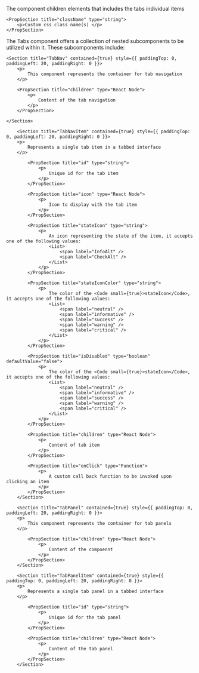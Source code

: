 
<PackageInstallGuide packageName="@wpmudev/sui-tabs" />

<Section title="Props" border={true}>
	<PropSection title="children" type="React Node">
    	<p>The component children elements that includes the tabs individual items</p>
    </PropSection>

    <PropSection title="className" type="string">
    	<p>Custom css class name(s) </p>
    </PropSection>
</Section>

<Section
	title="Sub Components"
	contained={true}
	style={{ paddingTop: 30, paddingBottom: 0 }}
>
		<p>The Tabs component offers a collection of nested subcomponents to be utilized within it. These subcomponents include:</p>

    <Section title="TabNav" contained={true} style={{ paddingTop: 0, paddingLeft: 20, paddingRight: 0 }}>
    	<p>
    		This component represents the container for tab navigation
    	</p>

    	<PropSection title="children" type="React Node">
    		<p>
    			Content of the tab navigation
    		</p>
    	</PropSection>

    </Section>

    	<Section title="TabNavItem" contained={true} style={{ paddingTop: 0, paddingLeft: 20, paddingRight: 0 }}>
    	<p>
    		Represents a single tab item in a tabbed interface
    	</p>

    		<PropSection title="id" type="string">
    			<p>
    				Unique id for the tab item
    			</p>
    		</PropSection>

    		<PropSection title="icon" type="React Node">
    			<p>
    				Icon to display with the tab item
    			</p>
    		</PropSection>

    		<PropSection title="stateIcon" type="string">
    			<p>
    				An icon representing the state of the item, it accepts one of the following values:
    				<List>
    					<span label="InfoAlt" />
    					<span label="CheckAlt" />
    				</List>
    			</p>
    		</PropSection>

    		<PropSection title="stateIconColor" type="string">
    			<p>
    				The color of the <Code small={true}>stateIcon</Code>, it accepts one of the following values:
    				<List>
    					<span label="neutral" />
    					<span label="informative" />
    					<span label="success" />
    					<span label="warning" />
    					<span label="critical" />
    				</List>
    			</p>
    		</PropSection>

    		<PropSection title="isDisabled" type="boolean" defaultValue="false">
    			<p>
    				The color of the <Code small={true}>stateIcon</Code>, it accepts one of the following values:
    				<List>
    					<span label="neutral" />
    					<span label="informative" />
    					<span label="success" />
    					<span label="warning" />
    					<span label="critical" />
    				</List>
    			</p>
    		</PropSection>

    		<PropSection title="children" type="React Node">
    			<p>
    				Content of tab item
    			</p>
    		</PropSection>

			<PropSection title="onClick" type="Function">
    			<p>
    				A custom call back function to be invoked upon clicking an item
    			</p>
    		</PropSection>
    	</Section>

    	<Section title="TabPanel" contained={true} style={{ paddingTop: 0, paddingLeft: 20, paddingRight: 0 }}>
    	<p>
    		This component represents the container for tab panels
    	</p>

    		<PropSection title="children" type="React Node">
    			<p>
    				Content of the compoennt
    			</p>
    		</PropSection>
    	</Section>

    	<Section title="TabPanelItem" contained={true} style={{ paddingTop: 0, paddingLeft: 20, paddingRight: 0 }}>
    	<p>
    		Represents a single tab panel in a tabbed interface
    	</p>

    		<PropSection title="id" type="string">
    			<p>
    				Unique id for the tab panel
    			</p>
    		</PropSection>

    		<PropSection title="children" type="React Node">
    			<p>
    				Content of the tab panel
    			</p>
    		</PropSection>
    	</Section>

</Section>

<CommonPropsNotice />